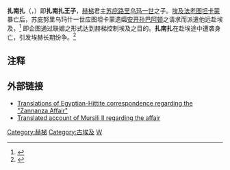 {{Infobox person
| name        = 扎南扎
| image       =
| alt         = 300px
| caption     = 
| birth_date  =  
| birth_place = 
| death_date  = 约公元前1324年
| death_place = 
| ethnicity   = 
| other_names = 	
| known_for   = 
| occupation  = 
}}
'''扎南扎'''（{{lang-en|Zannanza}}，{{bd|？||前1324年|catIdx=G}}）即'''扎南扎王子'''，[[赫梯|赫梯]]君主[[苏庇路里乌玛一世|苏庇路里乌玛一世]]之子。[[埃及|埃及]][[法老|法老]][[图坦卡蒙|图坦卡蒙]]暴亡后，苏庇努里乌玛什一世应图坦卡蒙遗孀[[安开孙巴阿顿|安开孙巴阿顿]]之请求而派遣他远赴埃及，<ref name="manley">{{cite web|url=http://www.suziemanley.com/famous_egyptians/ankhesenamen.htm|title=''Ankhesenamun - Queen of Tutankhamun and Daughter of Akhenaten''|author=Suzie Manley|work=Egypt * Pyramids * History|accessdate=2015-04-18|archive-date=2012-02-11|archive-url=https://web.archive.org/web/20120211114514/http://www.suziemanley.com/famous_egyptians/ankhesenamen.htm|dead-url=no}}</ref>
即企图通过联姻之形式达到赫梯控制埃及之目的。'''扎南扎'''在赴埃途中遭袭身亡，引发埃赫长期纷争。<ref>{{Cite web |url=http://www.museum-tours.com/amarna/didtut.htm |title=Museum Tours - Amarna |access-date=2015-04-18 |archive-url=https://web.archive.org/web/20160303191332/http://www.museum-tours.com/amarna/didtut.htm |archive-date=2016-03-03 |dead-url=yes }}</ref>

==注释==
{{reflist}}

==外部链接==
*[https://www.webcitation.org/query?url=http://www.geocities.com/TimesSquare/Alley/4482/Ay.html&date=2009-10-25+11:24:47 Translations of Egyptian-Hittite correspondence regarding the "Zannanza Affair"]
*[http://www.reshafim.org.il/ad/egypt/zannanza_affair.htm Translated account of Mursili II regarding the affair] {{Wayback|url=http://www.reshafim.org.il/ad/egypt/zannanza_affair.htm |date=20150807212028 }}

{{DEFAULTSORT:Zannanza}}
[[Category:赫梯|Category:赫梯]]
[[Category:古埃及|Category:古埃及]]
[[Category:遇刺身亡者|W]]